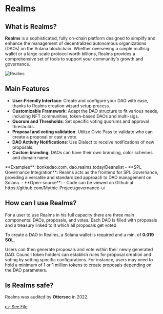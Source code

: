 
# Realms

## What is Realms?

**Realms** is a sophisticated, fully on-chain platform designed to simplify and enhance the management of decentralized autonomous organizations (DAOs) on the Solana blockchain. Whether overseeing a simple multisig wallet or a large-scale protocol worth billions, Realms provides a comprehensive set of tools to support your community's growth and governance.

![Realms](../source/realms.png)

## Main Features

- **User-Friendly Interface**: Create and configure your DAO with ease, thanks to Realms creation wizard setup process.
- **Customizable Framework**: Adapt the DAO structure to fit various needs, including NFT communities, token-based DAOs and multi-sigs.
- **Quorum and Thresholds**: Set specific voting quorums and approval thresholds.
- **Proposal and voting validation**: Utilize Civic Pass to validate who can create a proposal or cast a vote.
- **DAO Activity Notifications**: Use Dialect to receive notifications of new proposals.
- **Custom branding**: DAOs can have their own branding, color schemes and domain name.
<Callout type="default" emoji="🚧">
**Examples**: bonkedao.com, dao.realms.today/Deanslist
</Callout>
- **SPL Governance Integration**: Realms acts as the frontend for SPL Governance, providing a versatile and standardized approach to DAO management on Solana.
- **Open-source**: - Code can be viewed on Github at https://github.com/Mythic-Project/governance-ui

## How can I use Realms?

For a user to use Realms in his full capacity there are three main components: DAOs, proposals, and votes. Each DAO is filled with proposals and a treasury linked to it which all proposals get voted.

To create a DAO in Realms, a Solana wallet is required and a min. of **0.019 SOL**.

Users can then generate proposals and vote within their newly generated DAO. Council token holders can establish rules for proposal creation and voting by setting specific configurations. For instance, users may need to hold a minimum of 1 or 1 million tokens to create proposals depending on the DAO parameters.

## Is Realms safe?

Realms was audited by **Ottersec** in 2022.

[👉 See File](../spl_governance_v3.pdf)